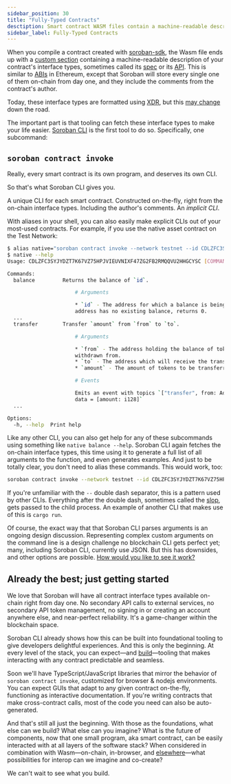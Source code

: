 ```yaml
---
sidebar_position: 30
title: "Fully-Typed Contracts"
desctiption: Smart contract WASM files contain a machine-readable description of the interface type.
sidebar_label: Fully-Typed Contracts
---
```


<head>
  <title>
    Smart contract WASM files contain a machine-readable description of the
    interface type.
  </title>
  <meta charSet="utf-8" />
  <meta
    property="og:title"
    content="Smart contract WASM files contain a machine-readable description of the interface type."
  />
  <meta
    property="og:description"
    content="All smart contract interface types will be available on-chain right away with no secondary API calls to external services, no secondary API management, and more."
  />
</head>

When you compile a contract created with [soroban-sdk](https://developers.stellar.org/docs/tools/sdks/library#soroban-rust-sdk), the Wasm file ends up with a [custom section](https://webassembly.github.io/spec/core/appendix/custom.html) containing a machine-readable description of your contract's interface types, sometimes called its [spec](https://github.com/stellar/rs-soroban-sdk/tree/main/soroban-spec) or its [API](https://github.com/stellar/soroban-docs/pull/381#issuecomment-1507283476). This is similar to [ABIs](https://www.quicknode.com/guides/ethereum-development/smart-contracts/what-is-an-abi/) in Ethereum, except that Soroban will store every single one of them on-chain from day one, and they include the comments from the contract's author.

Today, these interface types are formatted using [XDR](https://developers.stellar.org/docs/encyclopedia/xdr), but this [may change](https://github.com/stellar/rs-soroban-sdk/issues/683) down the road.

The important part is that tooling can fetch these interface types to make your life easier. [Soroban CLI](https://developers.stellar.org/docs/tools/developer-tools#soroban-cli) is the first tool to do so. Specifically, one subcommand:

## `soroban contract invoke`

Really, every smart contract is its own program, and deserves its own CLI.

So that's what Soroban CLI gives you.

A unique CLI for each smart contract. Constructed on-the-fly, right from the on-chain interface types. Including the author's comments. An _implicit CLI_.

With aliases in your shell, you can also easily make explicit CLIs out of your most-used contracts. For example, if you use the native asset contract on the Test Network:

```bash
$ alias native="soroban contract invoke --network testnet --id CDLZFC3SYJYDZT7K67VZ75HPJVIEUVNIXF47ZG2FB2RMQQVU2HHGCYSC --"
$ native --help
Usage: CDLZFC3SYJYDZT7K67VZ75HPJVIEUVNIXF47ZG2FB2RMQQVU2HHGCYSC [COMMAND]

Commands:
  balance         Returns the balance of `id`.

                      # Arguments

                      * `id` - The address for which a balance is being queried. If the
                      address has no existing balance, returns 0.
  ...
  transfer        Transfer `amount` from `from` to `to`.

                      # Arguments

                      * `from` - The address holding the balance of tokens which will be
                      withdrawn from.
                      * `to` - The address which will receive the transferred tokens.
                      * `amount` - The amount of tokens to be transferred.

                      # Events

                      Emits an event with topics `["transfer", from: Address, to: Address],
                      data = [amount: i128]`
  ...

Options:
  -h, --help  Print help
```

Like any other CLI, you can also get help for any of these subcommands using something like `native balance --help`. Soroban CLI again fetches the on-chain interface types, this time using it to generate a full list of all arguments to the function, and even generates examples. And just to be totally clear, you don't need to alias these commands. This would work, too:

```bash
soroban contract invoke --network testnet --id CDLZFC3SYJYDZT7K67VZ75HPJVIEUVNIXF47ZG2FB2RMQQVU2HHGCYSC -- balance --help
```

If you're unfamiliar with the `--` double dash separator, this is a pattern used by other CLIs. Everything after the double dash, sometimes called the [slop](https://github.com/clap-rs/clap/issues/971), gets passed to the child process. An example of another CLI that makes use of this is `cargo run`.

Of course, the exact way that that Soroban CLI parses arguments is an ongoing design discussion. Representing complex custom arguments on the command line is a design challenge no blockchain CLI gets perfect yet; many, including Soroban CLI, currently use JSON. But this has downsides, and other options are possible. [How would you like to see it work?](https://docs.google.com/document/d/1LASaLyxIA2-YqLnn2NqI5NZGnEmdzx9lLh-j7n0-i4A/edit#)

## Already the best; just getting started

We love that Soroban will have all contract interface types available on-chain right from day one. No secondary API calls to external services, no secondary API token management, no signing in or creating an account anywhere else, and near-perfect reliability. It's a game-changer within the blockchain space.

Soroban CLI already shows how this can be built into foundational tooling to give developers delightful experiences. And this is only the beginning. At every level of the stack, you can expect—and [build](https://stellar.org/foundation/grants-and-funding)—tooling that makes interacting with any contract predictable and seamless.

Soon we'll have TypeScript/JavaScript libraries that mirror the behavior of `soroban contract invoke`, customized for browser & nodejs environments. You can expect GUIs that adapt to any given contract on-the-fly, functioning as interactive documentation. If you're writing contracts that make cross-contract calls, most of the code you need can also be auto-generated.

And that's still all just the beginning. With those as the foundations, what else can we build? What else can you imagine? What is the future of components, now that one small program, aka smart contract, can be easily interacted with at all layers of the software stack? When considered in combination with Wasm—on-chain, in-browser, and [elsewhere](https://en.wikipedia.org/wiki/WebAssembly#Implementations)—what possibilities for interop can we imagine and co-create?

We can't wait to see what you build.
